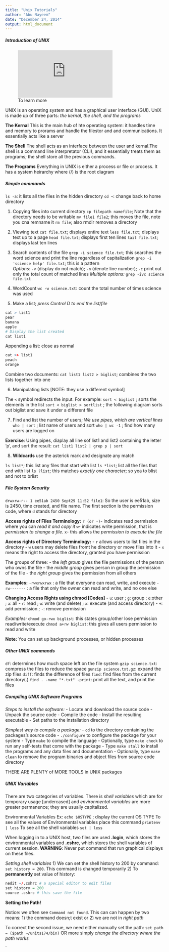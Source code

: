 ```yaml
---
title: "Unix Tutorials"
author: "Abu Nayeem"
date: "December 24, 2014"
output: html_document
---
```


##### Introduction of UNIX

![To learn more](http://freeengineer.org/learnUNIXin10minutes.html)

UNIX is an operating system and has a graphical user interface (GUI). UniX is made up of three parts: *the kernal, the shell, and the programs*

**The Kernal**
This is the main hub of hte operating system: it handles time and memory to prorams and handle the filestor and and communications. It essentially acts like a server

**The Shell**
The shell acts as an interface between the user and kernal.The shell is a command line interpretator (CLI), and it essentially treats them as programs; the shell store all the previous commands.

**The Programs**
Everything in UNIX is either a process or file or process. It has a system heirarchy where (/) is the root diagram

##### Simple commands

`ls -a`: it lists all the files in the hidden directory
`cd ~`: change back to home directory

1) Copying files into current directory 
`cp filepath namefile`; Note that the directory needs to be writable
`mv file1 file2`; this moves the file, note you cna remname it
`rm file`; also rmdir removes a directory

2) Viewing text
`cat file.txt`; displays entire text
`less file.txt`; displays text up to a page
`head file.txt`; displays first ten lines
`tail file.txt`; displays last ten lines

3) Search contents of the file
`grep -i science file.txt`; this searches the word science and print the line regardless of capitalization
`grep -i 'science help' file.txt`; this is a pattern  
*Options:* `-v` (display do not match); `-n` (denote line number); `-c` print out only the total count of matched lines
*Multiple options:* `grep -ivc science file.txt`

4) WordCount
`wc -w science.txt`: count the total number of times science was used

5) Make a list; *press Control D to end the list/file*
```r
cat > list1
pear 
banana
apple
# Display the list created
cat list1 
```

Appending a list: close as normal
```r
cat >> list1
peach 
orange
```

Combine two documents:
`cat list1 list2 > biglist`; combines the two lists together into one

6) Manipulating lists [NOTE: they use a different symbol]

The `<` symbol redirects the input. For example:
`sort < biglist` ; sorts the elements in the list
`sort < biglist > sortlist` ; the following diagram sorts out biglist and save it under a different file

7) Find and list the number of users; *We use pipes, which are vertical lines*
`who | sort` ; list name of users and sort
`who | wc -1` ; find how many users are logged on

**Exercise**: Using pipes, diaplay all line sof list1 and list2 containing the letter 'p', and sort the result:
`cat list1 list2 | grep p | sort`

8) **Wildcards** use the asterick mark and designate any match

`ls list*`; this list any files that start with list
`ls *list`; list all the files that end with list
`ls ?list`; this matches *exactly one character*;  so yea to blist and not to brlist 

##### File System Security

`drwxrw-r-- 1 ee51ab 2450 Sept29 11:52 file1`: So the user is ee51ab, size is 2450, time created, and file name. The first section is the permission code, where `d` stands for directory

**Access rights of Files Terminology:**
`r (or -)`- indicates read permission where you can *read it and copy it*
`w`- indicates write permission, that is *permission to change a file.*
`x`- this allows the *permission to execute the file*

**Access rights of Directory Terminology:**
- `r` allows users to list files in the directory
- `w` users may delete files fromt he directory or move files into it
- `x` means the right to access the directory, granted you have permission

The groups of three:
- the *left group* gives the file permissions of the person who owns the file
- the *middle group* gives person in group the permission of the file
- the *right group* gives the permission from all others

**Examples:**
`-rwxrwxrwx` : a file that everyone can read, write, and execute
`-rw-------` : a file that only the owner can read and write, and no one else

**Changing Access Rights using chmod [Codes]**
- `u`: user ; `g`: group ; `o`:other ; `a`: all
- `r`: read ; `w`: write (and delete) ; `x`: execute (and access directory)
- `+`: add permission ; `-`: remove permission

*Examples:*
`chmod go-rwx biglist`: this states group/other lose permission read/write/execute
`chmod a+rw biglist`: this gives all users permission to read and write

**Note:** You can set up background processes, or hidden processes

##### Other UNIX commands

`df`: determines how much space left on the file system
`gzip science.txt`: compress the files to reduce the space
`gunzip science.txt.gz`: expand the zip files
`diff`: finds the difference of files
`find`: find files from the current directory(.)
`find . -name "*.txt" -print`: print all the text, and print the files

##### Compiling UNIX Software Programs

*Steps to install the software:*
- Locate and download the source code
- Unpack the source code
- Compile the code
- Install the resulting executable
- Set paths to the installation directory

*Simplest way to compile a package:*
- `cd` to the directory containing the packages's source code
- `./configure` to configure the package for your system
- Type `make` to compile the language
- Optionally, type `make check` to run any self-tests that come with the package
- Type `make stall` to install the programs and any data files and documentation
- Optionally, type `make clean` to remove the program binaries and object files from source code directory

THERE ARE PLENTY of MORE TOOLS in UNIX packages

##### UNIX Variables

There are two categories of variables. There is *shell variables* which are for temporary usage [undercased] and *environmental variables* are more greater permanence; they are usually capitalized. 

Environmental Variables Ex:
`echo $OSTYPE` ; display the current OS TYPE
To see all the values of Environmental variables place this command
`printenv | less`
To see all the shell variables 
`set | less`

When logging in to a UNIX host, two files are used **.login**, which stores the environmental variables and **.cshrc**, which stores the shell variables of current session.  **WARNING**: Never put command that run graphical displays on these files.

*Setting shell variables*
1) We can set the shell history to 200 by command: `set history = 200`. This command is changed temporarily
2) To **permanently** set value of history:
```r
nedit ~/.cshrc # a special editor to edit files
set history = 200
source .cshrc # this save the file
```

**Setting the Path!**

Notice: we often see `Command not found`. This can can happen by two means: 1) the command doesn;t exist or 2) we are not in *right path*

To correct the second issue, we need either manually set the path:
`set path = ($path ~/units174/bin)`
OR more simply *change the directory where the path works*



















`



